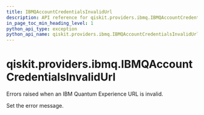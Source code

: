 ```yaml
---
title: IBMQAccountCredentialsInvalidUrl
description: API reference for qiskit.providers.ibmq.IBMQAccountCredentialsInvalidUrl
in_page_toc_min_heading_level: 1
python_api_type: exception
python_api_name: qiskit.providers.ibmq.IBMQAccountCredentialsInvalidUrl
---
```


# qiskit.providers.ibmq.IBMQAccountCredentialsInvalidUrl

<Class id="qiskit.providers.ibmq.IBMQAccountCredentialsInvalidUrl" github="https://github.com/qiskit/qiskit-ibmq-provider/tree/stable/0.16/qiskit/providers/ibmq/exceptions.py" signature="IBMQAccountCredentialsInvalidUrl(*message)">
  Errors raised when an IBM Quantum Experience URL is invalid.

  Set the error message.
</Class>

